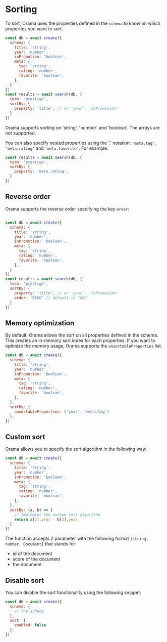# Sorting

To sort, Orama uses the properties defined in the `schema` to know on which properties you want to sort.

```javascript copy
const db = await create({
  schema: {
    title: 'string',
    year: 'number',
    inPromotion: 'boolean',
    meta: {
      tag: 'string',
      rating: 'number',
      favorite: 'boolean',
    },
  }
})
const results = await search(db, {
  term: 'prestige',
  sortBy: {
    property: 'title', // or 'year', 'inPromotion'
  }
})
```

Orama supports sorting on 'string', 'number' and 'boolean'. The arrays are not supported.

You can also specify nested properties using the '.' notation: `'meta.tag'`, `'meta.rating'` and `'meta.favorite'`. For example:
```javascript
const results = await search(db, {
  term: 'prestige',
  sortBy: {
    property: 'meta.rating',
  }
})
```

## Reverse order

Orama supports the reverse order specifying the key `order`:

```javascript

const db = await create({
  schema: {
    title: 'string',
    year: 'number',
    inPromotion: 'boolean',
    meta: {
      tag: 'string',
      rating: 'number',
      favorite: 'boolean',
    },
  }
})
const results = await search(db, {
  term: 'prestige',
  sortBy: {
    property: 'title', // or 'year', 'inPromotion'
    order: 'DESC' // default is "ASC"
  }
})
```

## Memory optimization

By default, Orama allows the sort on all properties defined in the schema.
This creates an in-memory sort index for each properties.
If you want to optimize the memory usage, Orama supports the `unsortableProperties` list.

```javascript
const db = await create({
  schema: {
    title: 'string',
    year: 'number',
    inPromotion: 'boolean',
    meta: {
      tag: 'string',
      rating: 'number',
      favorite: 'boolean',
    },
  },
  sortBy: {
    unsortableProperties: ['year', 'meta.tag']
  },
})
```

## Custom sort
Orama allows you to specify the sort algorithm in the following way:
```javascript
const db = await create({
  schema: {
    title: 'string',
    year: 'number',
    inPromotion: 'boolean',
    meta: {
      tag: 'string',
      rating: 'number',
      favorite: 'boolean',
    },
  },
  sortBy: (a, b) => {
    // Implement the custom sort algorithm 
    return a[2].year - b[2].year
  }
})
```

The function accepts 2 parameter with the following format `[string, number, Document]` that stands for:

* id of the document
* score of the document
* the document


## Disable sort

You can disable the sort functionality using the following snippet:
```javascript
const db = await create({
  schema: {
    // The schema
  },
  sort: {
    enabled: false
  },
})
```
